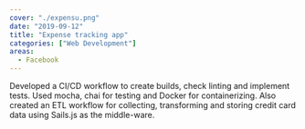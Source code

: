 ```yaml
---
cover: "./expensu.png"
date: "2019-09-12"
title: "Expense tracking app"
categories: ["Web Development"]
areas:
  - Facebook
---
```

Developed a CI/CD workflow to create builds, check linting and implement tests. Used mocha, chai for testing and Docker for containerizing. Also created an ETL workflow for collecting, transforming and storing credit card data using Sails.js as the middle-ware.
